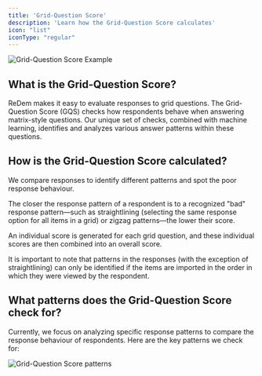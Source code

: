 ```yaml
---
title: 'Grid-Question Score'
description: 'Learn how the Grid-Question Score calculates'
icon: "list"
iconType: "regular"
---
```


<img src="/images/GQS-Example.png" alt="Grid-Question Score Example" />

## What is the Grid-Question Score?
ReDem makes it easy to evaluate responses to grid questions. The Grid-Question Score (GQS) checks how respondents behave when answering matrix-style questions. Our unique set of checks, combined with machine learning, identifies and analyzes various answer patterns within these questions.

## How is the Grid-Question Score calculated?
We compare responses to identify different patterns and spot the poor response behaviour. 

The closer the response pattern of a respondent is to a recognized "bad" response pattern—such as straightlining (selecting the same response option for all items in a grid) or zigzag patterns—the lower their score.

An individual score is generated for each grid question, and these individual scores are then combined into an overall score.

<Note>
It is important to note that patterns in the responses (with the exception of straightlining) can only be identified if the items are imported in the order in which they were viewed by the respondent.
</Note>

## What patterns does the Grid-Question Score check for?
Currently, we focus on analyzing specific response patterns to compare the response behaviour of respondents. Here are the key patterns we check for:

<img src="/images/Pattern-for-GQS.png" alt="Grid-Question Score patterns" />


